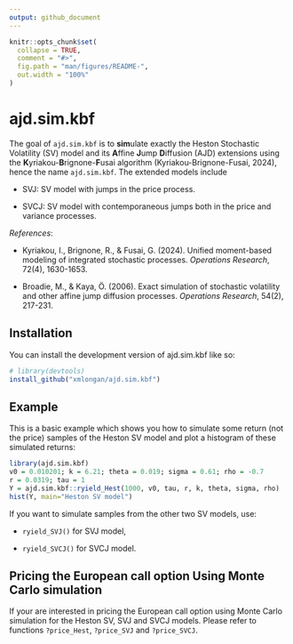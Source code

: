 ```yaml
---
output: github_document
---
```

<!-- build with `devtools::build_readme()` -->

<!-- README.md is generated from README.Rmd. Please edit that file -->

```r
knitr::opts_chunk$set(
  collapse = TRUE,
  comment = "#>",
  fig.path = "man/figures/README-",
  out.width = "100%"
)
```

# ajd.sim.kbf

<!-- badges: start -->
<!-- badges: end -->

The goal of `ajd.sim.kbf` is to **sim**ulate exactly the Heston 
Stochastic Volatility (SV) model and its **A**ffine **J**ump **D**iffusion (AJD) 
extensions using the **K**yriakou-**B**rignone-**F**usai algorithm 
(Kyriakou-Brignone-Fusai, 2024), hence the name `ajd.sim.kbf`. 
The extended models include

- SVJ: SV model with jumps in the price process.

- SVCJ: SV model with contemporaneous jumps both in the price and variance
  processes.

*References*:

- Kyriakou, I., Brignone, R., & Fusai, G. (2024). Unified moment-based modeling
of integrated stochastic processes. *Operations Research*, 72(4), 1630-1653.

- Broadie, M., & Kaya, Ö. (2006). Exact simulation of stochastic volatility and
other affine jump diffusion processes. *Operations Research*, 54(2), 217-231.

## Installation

You can install the development version of ajd.sim.kbf like so:

``` r
# library(devtools)
install_github("xmlongan/ajd.sim.kbf")
```

## Example

This is a basic example which shows you how to simulate some return 
(not the price) samples of the Heston SV model and plot a histogram of these
simulated returns:

```r
library(ajd.sim.kbf)
v0 = 0.010201; k = 6.21; theta = 0.019; sigma = 0.61; rho = -0.7
r = 0.0319; tau = 1
Y = ajd.sim.kbf::ryield_Hest(1000, v0, tau, r, k, theta, sigma, rho)
hist(Y, main="Heston SV model")
```

If you want to simulate samples from the other two SV models, use:

- `ryield_SVJ()` for SVJ model,

- `ryield_SVCJ()` for SVCJ model.

## Pricing the European call option Using Monte Carlo simulation

If your are interested in pricing the European call option using Monte Carlo
simulation for the Heston SV, SVJ and SVCJ models. Please refer to functions
`?price_Hest`, `?price_SVJ` and `?price_SVCJ`.
